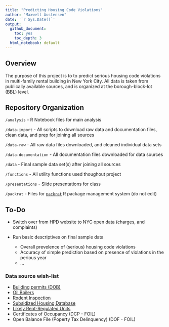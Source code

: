```yaml
---
title: "Predicting Housing Code Violations"
author: "Maxwell Austensen"
date: '`r Sys.Date()`'
output:
  github_document:
    toc: yes
    toc_depth: 3
  html_notebook: default
---
```


## Overview

The purpose of this project is to to predict serious housing code violations in multi-family rental building in New York City. All data is taken from publically available sources, and is organized at the borough-block-lot (BBL) level.


## Repository Organization
  
`/analysis` -  R Notebook files for main analysis
  
`/data-import` - All scripts to download raw data and documentation files, clean data, and prep for joining all sources
  
`/data-raw` - All raw data files downloaded, and cleaned individual data sets 
  
`/data-documentation` - All documentation files downloaded for data sources
  
`/data` - Final sample data set(s) after joining all sources
  
`/functions` - All utility functions used thoughout project
  
`/presentations` - Slide presentations for class
  
`/packrat` - Files for [`packrat`](https://rstudio.github.io/packrat/) R package management system (do not edit)



## To-Do

* Switch over from HPD website to NYC open data (charges, and complaints)

* Run basic descriptives on final sample data
    * Overall prevelence of (serious) housing code violations
    * Accuracy of simple prediction based on presence of violations in the perious year
    * ...
  
  
### Data source wish-list

* [Building permits (DOB)](https://data.cityofnewyork.us/Housing-Development/DOB-Job-Application-Filings/ic3t-wcy2)
* [Oil Boilers](https://data.cityofnewyork.us/Housing-Development/Oil-Boilers-Detailed-Fuel-Consumption-and-Building/jfzu-yy6n)
* [Rodent Inspection](https://data.cityofnewyork.us/Health/Rodent-Inspection/p937-wjvj)
* [Subsidized Housing Database](http://app.coredata.nyc/)
* [Likely Rent-Regulated Units](http://taxbills.nyc/)
* Certificates of Occupancy (DCP - FOIL)
* Open Balance File (Poperty Tax Delinquency) (DOF - FOIL)

